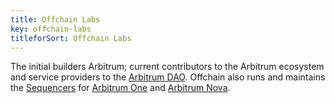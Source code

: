```yaml
---
title: Offchain Labs
key: offchain-labs
titleforSort: Offchain Labs
---
```


The initial builders Arbitrum; current contributors to the Arbitrum ecosystem and service providers to the
[Arbitrum DAO](https://docs.arbitrum.foundation/gentle-intro-dao-governance). Offchain also runs and maintains the [Sequencers](/intro/glossary#sequencer) for
[Arbitrum One](/intro/glossary#arbitrum-one) and [Arbitrum Nova](/intro/glossary#arbitrum-nova).
